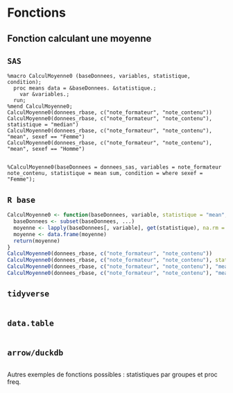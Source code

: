 # Fonctions

## Fonction calculant une moyenne 
::: {.panel-tabset group="language"}

## `SAS` {.unnumbered .unlisted}
``` sas
%macro CalculMoyenne0 (baseDonnees, variables, statistique, condition);
  proc means data = &baseDonnees. &statistique.;
    var &variables.;
  run;
%mend CalculMoyenne0;
CalculMoyenne0(donnees_rbase, c("note_formateur", "note_contenu"))
CalculMoyenne0(donnees_rbase, c("note_formateur", "note_contenu"), statistique = "median")
CalculMoyenne0(donnees_rbase, c("note_formateur", "note_contenu"), "mean", sexef == "Femme")
CalculMoyenne0(donnees_rbase, c("note_formateur", "note_contenu"), "mean", sexef == "Homme")


%CalculMoyenne0(baseDonnees = donnees_sas, variables = note_formateur note_contenu, statistique = mean sum, condition = where sexef = "Femme");
```

## `R base` {.unnumbered .unlisted}
```r
CalculMoyenne0 <- function(baseDonnees, variable, statistique = "mean", ...) {
  baseDonnees <- subset(baseDonnees, ...)
  moyenne <- lapply(baseDonnees[, variable], get(statistique), na.rm = TRUE)
  moyenne <- data.frame(moyenne)
  return(moyenne)
}
CalculMoyenne0(donnees_rbase, c("note_formateur", "note_contenu"))
CalculMoyenne0(donnees_rbase, c("note_formateur", "note_contenu"), statistique = "median")
CalculMoyenne0(donnees_rbase, c("note_formateur", "note_contenu"), "mean", sexef == "Femme")
CalculMoyenne0(donnees_rbase, c("note_formateur", "note_contenu"), "mean", sexef == "Homme")
```

## `tidyverse` {.unnumbered .unlisted}
```r

```

## `data.table` {.unnumbered .unlisted}
```r

```

## `arrow/duckdb` {.unnumbered .unlisted}
```r

```

:::

Autres exemples de fonctions possibles : statistiques par groupes et proc freq.